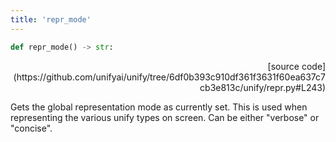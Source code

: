 ```yaml
---
title: 'repr_mode'
---
```


```python
def repr_mode() -> str:
```

<p align="right">[source code](https://github.com/unifyai/unify/tree/6df0b393c910df361f3631f60ea637c7cb3e813c/unify/repr.py#L243)</p>

Gets the global representation mode as currently set. This is used when representing
the various unify types on screen. Can be either "verbose" or "concise".